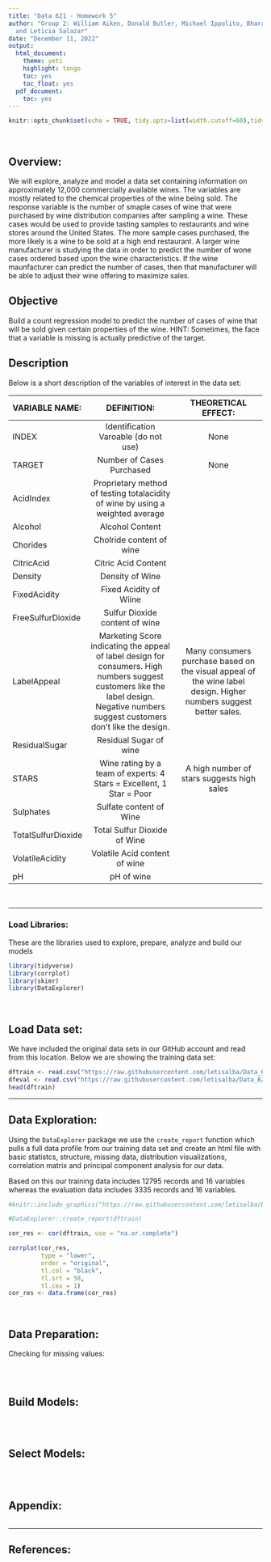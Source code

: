 ```yaml
---
title: "Data 621 - Homework 5"
author: "Group 2: William Aiken, Donald Butler, Michael Ippolito, Bharani Nittala,
  and Leticia Salazar"
date: "December 11, 2022"
output:
  html_document:
    theme: yeti
    highlight: tango
    toc: yes
    toc_float: yes
  pdf_document:
    toc: yes
---
```


```r
knitr::opts_chunk$set(echo = TRUE, tidy.opts=list(width.cutoff=60),tidy=TRUE)
```

$~$

## Overview:

We will explore, analyze and model a data set containing information on approximately 12,000 commercially available wines. The variables are mostly related to the chemical properties of the wine being sold. The response variable is the number of smaple cases of wine that were purchased by wine distribution companies after sampling a wine. These cases would be used to provide tasting samples to restaurants and wine stores around the United States. The more sample cases purchased, the more likely is a wine to be sold at a high end restaurant. A larger wine manufacturer is studying the data in order to predict the number of wone cases ordered based upon the wine characteristics. If the wine maunfacturer can predict the number of cases, then that manufacturer will be able to adjust their wine offering to maximize sales.

## Objective

Build a count regression model to predict the number of cases of wine that will be sold given certain properties of the wine. HINT: Sometimes, the face that a variable is missing is actually predictive of the target. 

## Description

Below is a short description of the variables of interest in the data set:


| VARIABLE NAME:      | DEFINITION:                                     | THEORETICAL EFFECT:               |
|:---                 |:---:                                            |:---:                              |
|INDEX                |Identification Varoable (do not use)             |None                               |
|TARGET               |Number of Cases Purchased                        |None                               |
|AcidIndex            |Proprietary method of testing totalacidity of wine by using a weighted average |     |
|Alcohol              |Alcohol Content                                  |                                   |
|Chorides             |Cholride content of wine                         |                                   |
|CitricAcid           |Citric Acid Content                              |                                   |
|Density              |Density of Wine                                  |                                   |
|FixedAcidity         |Fixed Acidity of Wiine                           |                                   |
|FreeSulfurDioxide    |Sulfur Dioxide content of wine                   |                                   |
|LabelAppeal          |Marketing Score indicating the appeal of label design for consumers. High numbers suggest customers like the label design. Negative numbers suggest customers don't like the design.   | Many consumers purchase based on the visual appeal of the wine label design. Higher numbers suggest better sales.  |
|ResidualSugar        |Residual Sugar of wine                           |                                   |
|STARS                |Wine rating by a team of experts: 4 Stars = Excellent, 1 Star = Poor |A high number of stars suggests high sales   |
|Sulphates            |Sulfate content of Wine                          |                                   |
|TotalSulfurDioxide   |Total Sulfur Dioxide of Wine                     |                                   |
|VolatileAcidity      |Volatile Acid content of wine                    |                                   |
|pH                   |pH of wine                                       |                                   |

$~$

-----------

### Load Libraries:

These are the libraries used to explore, prepare, analyze and build our models
```r
library(tidyverse)
library(corrplot)
library(skimr)
library(DataExplorer)
```

$~$

## Load Data set:

We have included the original data sets in our GitHub account and read from this location. Below we are showing the training data set:
```r
dftrain <- read.csv("https://raw.githubusercontent.com/letisalba/Data_621/master/Homework_5/csv/wine-training-data.csv")
dfeval <- read.csv("https://raw.githubusercontent.com/letisalba/Data_621/master/Homework_5/csv/wine-evaluation-data.csv")
head(dftrain)
```

-----------

## Data Exploration:

Using the `DataExplorer` package we use the `create_report` function which pulls a full data profile from our training data set and create an html file with basic statistcs, structure, missing data, distribution visualizations, correlation matrix and principal component analysis for our data.

Based on this our training data includes 12795 records and 16 variables whereas the evaluation data includes 3335 records and 16 variables.

```r
#knitr::include_graphics("https://raw.githubusercontent.com/letisalba/Data_621/master/Homework_1/Images/homework1_table.png")
```


```r
#DataExplorer::create_report(dftrain)
```


```r
cor_res <- cor(dftrain, use = "na.or.complete")

corrplot(cor_res,
         type = "lower",
         order = "original",
         tl.col = "black",
         tl.srt = 50,
         tl.cex = 1)
cor_res <- data.frame(cor_res)
```
$~$

## Data Preparation:

Checking for missing values:
```r

```
$~$

## Build Models:
```r

```
$~$

## Select Models:
```r

```
$~$

## Appendix:
```r

```


-----------

## References: